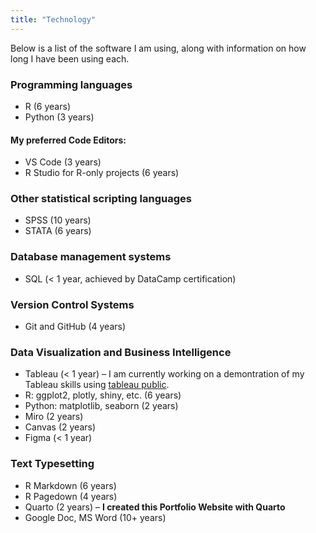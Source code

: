 ```yaml
---
title: "Technology"
---
```


Below is a list of the software I am using, along with information on how long I have been using each.


### Programming languages

- R (6 years)
- Python (3 years)

#### My preferred Code Editors:

- VS Code (3 years)
- R Studio for R-only projects (6 years)

### Other statistical scripting languages

- SPSS (10 years)
- STATA (6 years)

### Database management systems

- SQL (< 1 year, achieved by DataCamp certification)

### Version Control Systems

- Git and GitHub (4 years)

### Data Visualization and Business Intelligence

- Tableau (< 1 year) -- I am currently working on a demontration of my Tableau skills using <a href="https://public.tableau.com/app/discover" target="_blank">tableau public</a>. 
- R: ggplot2, plotly, shiny, etc. (6 years)
- Python: matplotlib, seaborn (2 years)
- Miro (2 years)
- Canvas (2 years)
- Figma (< 1 year)

### Text Typesetting

- R Markdown (6 years)
- R Pagedown (4 years)
- Quarto (2 years) -- **I created this Portfolio Website with Quarto**
- Google Doc, MS Word (10+ years)
